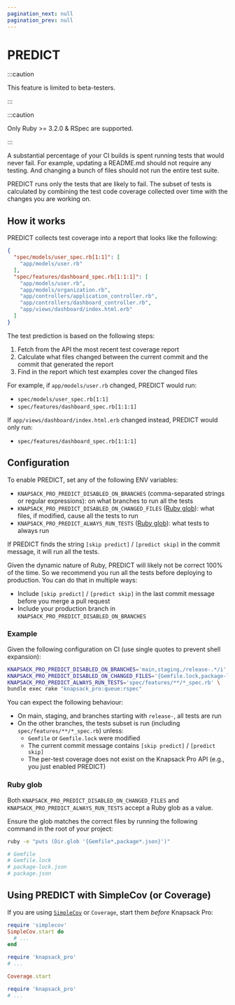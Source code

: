 ```yaml
---
pagination_next: null
pagination_prev: null
---
```



# PREDICT

:::caution

This feature is limited to beta-testers.

:::

:::caution

Only Ruby >= 3.2.0 & RSpec are supported.

:::


A substantial percentage of your CI builds is spent running tests that would never fail. For example, updating a README.md should not require any testing. And changing a bunch of files should not run the entire test suite.

PREDICT runs only the tests that are likely to fail. The subset of tests is calculated by combining the test code coverage collected over time with the changes you are working on.

## How it works

PREDICT collects test coverage into a report that looks like the following:

```json
{
  "spec/models/user_spec.rb[1:1]": [
    "app/models/user.rb"
  ],
  "spec/features/dashboard_spec.rb[1:1:1]": [
    "app/models/user.rb",
    "app/models/organization.rb",
    "app/controllers/application_controller.rb",
    "app/controllers/dashboard_controller.rb",
    "app/views/dashboard/index.html.erb"
  ]
}
```

The test prediction is based on the following steps:
1. Fetch from the API the most recent test coverage report
1. Calculate what files changed between the current commit and the commit that generated the report
1. Find in the report which test examples cover the changed files

For example, if `app/models/user.rb` changed, PREDICT would run:
- `spec/models/user_spec.rb[1:1]`
- `spec/features/dashboard_spec.rb[1:1:1]`

If `app/views/dashboard/index.html.erb` changed instead, PREDICT would only run:
- `spec/features/dashboard_spec.rb[1:1:1]`

## Configuration

To enable PREDICT, set any of the following ENV variables:

* `KNAPSACK_PRO_PREDICT_DISABLED_ON_BRANCHES` (comma-separated strings or regular expressions): on what branches to run all the tests
* `KNAPSACK_PRO_PREDICT_DISABLED_ON_CHANGED_FILES` ([Ruby glob](#ruby-glob)): what files, if modified, cause all the tests to run
* `KNAPSACK_PRO_PREDICT_ALWAYS_RUN_TESTS` ([Ruby glob](#ruby-glob)): what tests to always run

If PREDICT finds the string `[skip predict]` / `[predict skip]` in the commit message, it will run all the tests.

Given the dynamic nature of Ruby, PREDICT will likely not be correct 100% of the time. So we recommend you run all the tests before deploying to production. You can do that in multiple ways:

* Include `[skip predict]` / `[predict skip]` in the last commit message before you merge a pull request
* Include your production branch in `KNAPSACK_PRO_PREDICT_DISABLED_ON_BRANCHES`

### Example

Given the following configuration on CI (use single quotes to prevent shell expansion):

```bash
KNAPSACK_PRO_PREDICT_DISABLED_ON_BRANCHES='main,staging,/release-.*/i' \
KNAPSACK_PRO_PREDICT_DISABLED_ON_CHANGED_FILES='{Gemfile.lock,package-lock.json}' \
KNAPSACK_PRO_PREDICT_ALWAYS_RUN_TESTS='spec/features/**/*_spec.rb' \
bundle exec rake "knapsack_pro:queue:rspec"
```

You can expect the following behaviour:

* On main, staging, and branches starting with `release-`, all tests are run
* On the other branches, the tests subset is run (including `spec/features/**/*_spec.rb`) unless:
  * `Gemfile` or `Gemfile.lock` were modified
  * The current commit message contains `[skip predict]` / `[predict skip]`
  * The per-test coverage does not exist on the Knapsack Pro API (e.g., you just enabled PREDICT)

### Ruby glob

Both `KNAPSACK_PRO_PREDICT_DISABLED_ON_CHANGED_FILES` and `KNAPSACK_PRO_PREDICT_ALWAYS_RUN_TESTS` accept a Ruby glob as a value.

Ensure the glob matches the correct files by running the following command in the root of your project:

```bash
ruby -e "puts (Dir.glob '{Gemfile*,package*.json}')"

# Gemfile
# Gemfile.lock
# package-lock.json
# package.json
```

## Using PREDICT with SimpleCov (or Coverage)

If you are using [`SimpleCov`](https://github.com/simplecov-ruby/simplecov) or `Coverage`, start them *before* Knapsack Pro:

<Tabs>
<TabItem value="simplecov" label="SimpleCov">

```ruby
require 'simplecov'
SimpleCov.start do
  # ...
end

require 'knapsack_pro'
# ...
```

</TabItem>
<TabItem value="coverage" label="Coverage">

```ruby
Coverage.start

require 'knapsack_pro'
# ...
```

</TabItem>
</Tabs>
